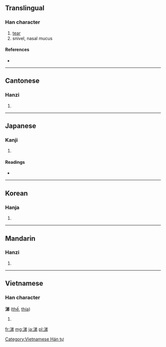 {{also|洟}}
==Translingual==

===Han character===
{{Han char|rn=85|rad=水|as=07|sn=10|four=3812<sub>7</sub>|canj=水金弓竹 (ECNH)}}

# [[tear]]
# snivel, nasal mucus

====References====
* {{Han ref|kx=0627.040|dkj=17543|dj=1029.080|hdz=31633.050|uh=6D95|ud=28053|bh=AEF7|bd=44791}}

----

==Cantonese==

===Hanzi===
{{yue-hanzi|jyut=|y=tai3}}

# {{defn|Cantonese|sort=水07}}

----

==Japanese==

===Kanji===
{{ja-kanji|grade=|rs=水07}}

# {{defn|Japanese|sort=水07}}

====Readings====
* {{ja-readings|on=[[てい]] (tei)|kun=[[なみだ]] (namida), [[なく]] (naku), [[はなしる]] (hanashiru)}}

----

==Korean==

===Hanja===
{{ko-hanja|hangeul=체|eumhun=|rv=che|mr=ch'e|y=chey}}

# {{defn|Korean|sort=水07}}

----

==Mandarin==

===Hanzi===
{{cmn-hanzi|pin=[[táo]] ([[tao2]]), [[tì]] ([[ti4]])|wg=t'ao<sup>2</sup>, t'i<sup>4</sup>}}

# {{defn|Mandarin|sort=水07}}

----

==Vietnamese==

===Han character===
'''涕''' ([[thế]], [[thía]])

# {{defn|Vietnamese}}

[[Category:Vietnamese Hán tự]]

[[fr:涕]]
[[mg:涕]]
[[ja:涕]]
[[pl:涕]]